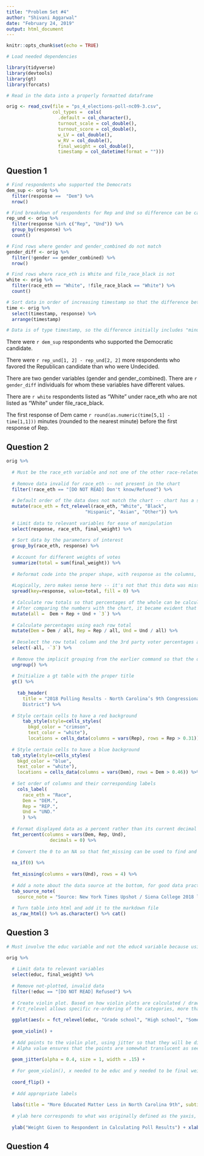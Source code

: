```yaml
---
title: "Problem Set #4"
author: "Shivani Aggarwal"
date: "February 24, 2019"
output: html_document
---
```


```r
knitr::opts_chunk$set(echo = TRUE)

# Load needed dependencies

library(tidyverse)
library(devtools)
library(gt)
library(forcats)

```


```r

# Read in the data into a properly formatted dataframe

orig <- read_csv(file = "ps_4_elections-poll-nc09-3.csv",
                 col_types =  cols(
                   .default = col_character(),
                   turnout_scale = col_double(),
                   turnout_score = col_double(),
                   w_LV = col_double(),
                   w_RV = col_double(),
                   final_weight = col_double(),
                   timestamp = col_datetime(format = "")))

```

## Question 1

```r

# Find respondents who supported the Democrats
dem_sup <- orig %>% 
  filter(response ==  "Dem") %>% 
  nrow()

# Find breakdown of respondents for Rep and Und so difference can be calculated
rep_und <- orig %>% 
  filter(response %in% c("Rep", "Und")) %>% 
  group_by(response) %>% 
  count()

# Find rows where gender and gender_combined do not match
gender_diff <- orig %>% 
  filter(!gender == gender_combined) %>% 
  nrow()

# Find rows where race_eth is White and file_race_black is not
white <- orig %>% 
  filter(race_eth == "White", !file_race_black == "White") %>% 
  count()

# Sort data in order of increasing timestamp so that the difference between the first Dem timestamp and the first Rep timestamp can be calculated
time <- orig %>% 
  select(timestamp, response) %>% 
  arrange(timestamp)

# Data is of type timestamp, so the difference initially includes "minutes" -- it must be converted to numeric input so it can be rounded properly with round()

```

There were `r dem_sup` respondents who supported the Democratic candidate.

There were `r rep_und[1, 2] - rep_und[2, 2]` more respondents who favored the Republican candidate than who were Undecided.

There are two gender variables (gender and gender_combined). There are `r gender_diff` individuals for whom these variables have different values.

There are `r white` respondents listed as “White” under race_eth who are not listed as “White” under file_race_black.

The first response of Dem came `r round(as.numeric(time[5,1] - time[1,1]))` minutes (rounded to the nearest minute) before the first response of Rep.

## Question 2

```r

orig %>% 
  
  # Must be the race_eth variable and not one of the other race-related variables because filtering out "[DO NOT READ]" as well as responses other than "Dem", "Rep", "Und", and then grouping and counting by race_eth gives the n breakdown that matches that on the left side of the chart to recreate
  
  # Remove data invalid for race_eth -- not present in the chart
  filter(!race_eth == "[DO NOT READ] Don't know/Refused") %>%
  
  # Default order of the data does not match the chart -- chart has a specific order that is not alphabetic order, so manually reorder the factors
  mutate(race_eth = fct_relevel(race_eth, "White", "Black", 
                             "Hispanic", "Asian", "Other")) %>%
  
  # Limit data to relevant variables for ease of manipulation
  select(response, race_eth, final_weight) %>%
  
  # Sort data by the parameters of interest
  group_by(race_eth, response) %>% 
  
  # Account for different weights of votes
  summarize(total = sum(final_weight)) %>% 
  
  # Reformat code into the proper shape, with response as the columns, the different race_eth values as the rows, and the values the total (calculated from the final_weights). The fill must be zero to replace the NA with a zero as that value will be involved in calculating the row total, and trying to add NA to a number equals NA. 
  
  #Logically, zero makes sense here -- it's not that this data was missing, but that there were actually zero recorded Und Asians. 
  spread(key=response, value=total, fill = 0) %>%
  
  # Calculate row totals so that percentages of the whole can be calculated
  # After comparing the numbers with the chart, it became evident that the total being used in this step also included those who chose a 3rd party, even though the individual % is not displayed on the chart (e.g. given row totals do not add up to 100% between Rep, Und, and Dem)
  mutate(all =  Dem + Rep + Und + `3`) %>%
  
  # Calculate percentages using each row total
  mutate(Dem = Dem / all, Rep = Rep / all, Und = Und / all) %>% 
  
  # Deselect the row total column and the 3rd party voter percentages as this data is not displayed in the final chart
  select(-all, -`3`) %>% 
  
  # Remove the implicit grouping from the earlier command so that the data is ready for being piped into a gt table  
  ungroup() %>%
  
  # Initialize a gt table with the proper title
  gt() %>% 
  
    tab_header(
      title = "2018 Polling Results - North Carolina’s 9th Congressional 
      District") %>% 
  
  # Style certain cells to have a red background
      tab_style(style=cells_styles(
        bkgd_color = "crimson", 
        text_color = "white"), 
        locations = cells_data(columns = vars(Rep), rows = Rep > 0.31)) %>%
  
  # Style certain cells to have a blue background
  tab_style(style=cells_styles(
    bkgd_color = "blue", 
    text_color = "white"), 
    locations = cells_data(columns = vars(Dem), rows = Dem > 0.46)) %>%
  
  # Set order of columns and their corresponding labels
    cols_label(
      race_eth = "Race",
      Dem = "DEM.",
      Rep = "REP.",
      Und = "UND."
      ) %>%
  
  # Format displayed data as a percent rather than its current decimal form
  fmt_percent(columns = vars(Dem, Rep, Und),
                decimals = 0) %>% 
  
  # Convert the 0 to an NA so that fmt_missing can be used to find and replace NA's with an em dash, as per the given chart. 
  
  na_if(0) %>%
  
  fmt_missing(columns = vars(Und), rows = 4) %>%  
  
  # Add a note about the data source at the bottom, for good data practices, even though it was not in the original
  tab_source_note(
    source_note = "Source: New York Times Upshot / Siena College 2018 live polls") %>% 
  
  # Turn table into html and add it to the markdown file
  as_raw_html() %>% as.character() %>% cat()

```

## Question 3

```r

# Must involve the educ variable and not the educ4 variable because using glimpse or group_by and then count() reveals that educ has the category of Grade School, seen on the final chart, while educ4 does not. 

orig %>% 
  
  # Limit data to relevant variables
  select(educ, final_weight) %>% 
  
  # Remove not-plotted, invalid data
  filter(!educ == "[DO NOT READ] Refused") %>%
  
  # Create violin plot. Based on how violin plots are calculated / drawn, initially, the categorical variable should always be specified for the x axis, and the numerical variable for the y-axis. 
  # Fct_relevel allows specific re-ordering of the categories, more than simply alphabetizing them
  
  ggplot(aes(x = fct_relevel(educ, "Grade school", "High school", "Some college or trade school", "Bachelors' degree", "Graduate or Professional Degree"), y = final_weight)) + 
  
  geom_violin() + 
  
  # Add points to the violin plot, using jitter so that they will be distributed within each violin. Width of .15 to approximate the amount of jitter observed in the given chart
  # Alpha value ensures that the points are somewhat translucent as seen in the given chart
  
  geom_jitter(alpha = 0.4, size = 1, width = .15) + 
  
  # For geom_violin(), x needed to be educ and y needed to be final weight -- our final chart has this flipped, so now use this function to flip the axes
  
  coord_flip() +
  
  # Add appropriate labels
  
  labs(title = "More Educated Matter Less in North Carolina 9th", subtitle = "Poll gives more weight to people who are less likely to participate in polls", caption = "Source: New York Times Upshot / Siena College 2018 live polls") +
  
  # ylab here corresponds to what was originally defined as the yaxis, which is why it is for poll weights and xlab is null - it will get flipped in the display
  
  ylab("Weight Given to Respondent in Calculating Poll Results") + xlab(NULL)

```

## Question 4

```r


```


